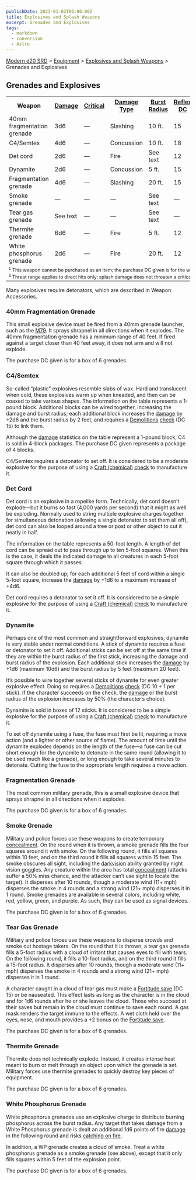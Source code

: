 ```yaml
---
publishDate: 2023-01-02T00:00:00Z
title: Explosives and Splash Weapons
excerpt: Grenades and Explosives
tags:
  - markdown
  - conversion
  - Astro
---
```


[Modern d20 SRD](/#modernD20) > [Equipment](modern-d20-srd-equipment-index) > [Explosives and Splash Weapons](modern-d20-srd-equipment-weapons-explosives-splash-general) > Grenades and Explosives

## Grenades and Explosives


<table> <tr><th> Weapon</th><th> <a  href="modern-d20-srd-equipment-weapons-explosives-splash-general">Damage</a></th><th> <a  href="modern-d20-srd-equipment-weapons-explosives-splash-general">Critical</a></th><th> <a  href="modern-d20-srd-equipment-weapons-explosives-splash-general">Damage Type</a></th><th> <a  href="modern-d20-srd-equipment-weapons-explosives-splash-general">Burst Radius</a></th><th> <a  href="modern-d20-srd-equipment-weapons-explosives-splash-general">Reflex DC</a></th><th> <a  href="modern-d20-srd-equipment-weapons-explosives-splash-general">Range Increment</a></th><th> <a  href="modern-d20-srd-equipment-weapons-explosives-splash-general">Size</a></th><th> <a  href="modern-d20-srd-equipment-weapons-explosives-splash-general">Weight</a></th><th> <a  href="modern-d20-srd-equipment-weapons-explosives-splash-general">Purchase DC</a></th><th> <a  href="modern-d20-srd-equipment-weapons-explosives-splash-general">Restriction</a></th> </tr> <tr><td> 40mm fragmentation grenade</td><td> 3d6</td><td> —</td><td> Slashing</td><td> 10 ft.</td><td> 15</td><td> —</td><td> Tiny</td><td> 1 lb.</td><td> 16</td><td> Mil (+3) </td></tr> <tr><td> C4/Semtex</td><td> 4d6</td><td> —</td><td> Concussion</td><td> 10 ft.</td><td> 18</td><td> —</td><td> Small</td><td> 1 lb.</td><td> 12</td><td> Mil (+3) </td></tr> <tr><td> Det cord</td><td> 2d6</td><td> —</td><td> Fire</td><td> See text</td><td> 12</td><td> —</td><td> Med</td><td> 2 lb.</td><td> 8</td><td> Res (+2) </td></tr> <tr><td> Dynamite</td><td> 2d6</td><td> —</td><td> Concussion</td><td> 5 ft.</td><td> 15</td><td> 10 ft.</td><td> Tiny</td><td> 1 lb.</td><td> 12</td><td> Lic (+1) </td></tr> <tr><td> Fragmentation grenade</td><td> 4d6</td><td> —</td><td> Slashing</td><td> 20 ft.</td><td> 15</td><td> 10 ft.</td><td> Tiny</td><td> 1 lb.</td><td> 15</td><td> Mil (+3) </td></tr> <tr><td> Smoke grenade</td><td> —</td><td> —</td><td> —</td><td> See text</td><td> —</td><td> 10 ft.</td><td> Small</td><td> 2 lb.</td><td> 10</td><td> — </td></tr> <tr><td> Tear gas grenade</td><td> See text</td><td> —</td><td> —</td><td> See text</td><td> —</td><td> 10 ft.</td><td> Small</td><td> 2 lb.</td><td> 12</td><td> Res (+2) </td></tr> <tr><td> Thermite grenade</td><td> 6d6</td><td> —</td><td> Fire</td><td> 5 ft.</td><td> 12</td><td> 10 ft.</td><td> Small</td><td> 2 lb.</td><td> 17</td><td> Mil (+3) </td></tr> <tr><td> White phosphorus grenade</td><td> 2d6</td><td> —</td><td> Fire</td><td> 20 ft.</td><td> 12</td><td> 10 ft.</td><td> Small</td><td> 2 lb.</td><td> 15</td><td> Mil (+3) </td></tr> <tr><td colspan="11" style="font-size: .8em; text-align: left"> <sup>1</sup> This weapon cannot be purchased as an item; the purchase DC given is for the weapon’s components.<br/> <sup>2</sup> Threat range applies to direct hits only; splash damage does not threaten a critical hit. </td></tr></table>


Many explosives require detonators, which are described in Weapon Accessories.

### 40mm Fragmentation Grenade

This small explosive device must be fired from a 40mm grenade launcher, such
as the [M79](modern-d20-srd-equipment-weapons-heavy). It sprays shrapnel in
all directions when it explodes. The 40mm fragmentation grenade has a minimum
range of 40 feet. If fired against a target closer than 40 feet away, it does
not arm and will not explode.

The purchase DC given is for a box of 6 grenades.

### C4/Semtex

So-called “plastic” explosives resemble slabs of wax. Hard and translucent
when cold, these explosives warm up when kneaded, and then can be coaxed to
take various shapes. The information on the table represents a 1-pound block.
Additional blocks can be wired together, increasing the damage and burst
radius; each additional block increases the [damage](modern-d20-srd-combat-damage) by +2d6 and the burst radius by 2 feet, and requires a
[Demolitions](modern-d20-srd-skills-demolitions) [check](modern-d20-srd-skills-skill-basics-php#skill-check-index) (DC 15) to link them.

Although the [damage](modern-d20-srd-combat-damage) statistics on the table
represent a 1-pound block, C4 is sold in 4-block packages. The purchase DC
given represents a package of 4 blocks.

C4/Semtex requires a detonator to set off. It is considered to be a moderate
explosive for the purpose of using a [Craft (chemical)](modern-d20-srd-skills-craft-chemical) [check](modern-d20-srd-skills-skill-basics-php#skill-check-index) to manufacture it.

### Det Cord

Det cord is an explosive in a ropelike form. Technically, det cord doesn’t
explode—but it burns so fast (4,000 yards per second) that it might as well be
exploding. Normally used to string multiple explosive charges together for
simultaneous detonation (allowing a single detonator to set them all off), det
cord can also be looped around a tree or post or other object to cut it neatly
in half.

The information on the table represents a 50-foot length. A length of det cord
can be spread out to pass through up to ten 5-foot squares. When this is the
case, it deals the indicated damage to all creatures in each 5-foot square
through which it passes.

It can also be doubled up; for each additional 5 feet of cord within a single
5-foot square, increase the [damage](modern-d20-srd-combat-damage) by +1d6 to
a maximum increase of +4d6.

Det cord requires a detonator to set it off. It is considered to be a simple
explosive for the purpose of using a [Craft (chemical)](modern-d20-srd-skills-craft-chemical) [check](modern-d20-srd-skills-skill-basics-php#skill-check-index) to manufacture it.

### Dynamite

Perhaps one of the most common and straightforward explosives, dynamite is
very stable under normal conditions. A stick of dynamite requires a fuse or
detonator to set it off. Additional sticks can be set off at the same time if
they are within the burst radius of the first stick, increasing the damage and
burst radius of the explosion. Each additional stick increases the
[damage](modern-d20-srd-combat-damage) by +1d6 (maximum 10d6) and the burst
radius by 5 feet (maximum 20 feet).

It’s possible to wire together several sticks of dynamite for even greater
explosive effect. Doing so requires a [Demolitions](modern-d20-srd-skills-demolitions) [check](modern-d20-srd-skills-skill-basics-php#skill-check-index)
(DC 10 + 1 per stick). If the character succeeds on the check, the
[damage](modern-d20-srd-combat-damage) or the burst radius of the explosion
increases by 50% (the character’s choice).

Dynamite is sold in boxes of 12 sticks. It is considered to be a simple
explosive for the purpose of using a [Craft (chemical)](modern-d20-srd-skills-craft-chemical) [check](modern-d20-srd-skills-skill-basics-php#skill-check-index) to manufacture it.

To set off dynamite using a fuse, the fuse must first be lit, requiring a move
action (and a lighter or other source of flame). The amount of time until the
dynamite explodes depends on the length of the fuse—a fuse can be cut short
enough for the dynamite to detonate in the same round (allowing it to be used
much like a grenade), or long enough to take several minutes to detonate.
Cutting the fuse to the appropriate length requires a move action.

### Fragmentation Grenade

The most common military grenade, this is a small explosive device that sprays
shrapnel in all directions when it explodes.

The purchase DC given is for a box of 6 grenades.

### Smoke Grenade

Military and police forces use these weapons to create temporary
[concealment](modern-d20-srd-combat-concealment). On the round when it is
thrown, a smoke grenade fills the four squares around it with smoke. On the
following round, it fills all squares within 10 feet, and on the third round
it fills all squares within 15 feet. The smoke obscures all sight, including
the [darkvision](modern-d20-srd-special-abilities-darkvision) ability granted
by night vision goggles. Any creature within the area has total
[concealment](modern-d20-srd-combat-concealment) (attacks suffer a 50% miss
chance, and the attacker can’t use sight to locate the target). It disperses
after 10 rounds, though a moderate wind (11+ mph) disperses the smoke in 4
rounds and a strong wind (21+ mph) disperses it in 1 round. Smoke grenades are
available in several colors, including white, red, yellow, green, and purple.
As such, they can be used as signal devices.

The purchase DC given is for a box of 6 grenades.

### Tear Gas Grenade

Military and police forces use these weapons to disperse crowds and smoke out
hostage takers. On the round that it is thrown, a tear gas grenade fills a
5-foot radius with a cloud of irritant that causes eyes to fill with tears. On
the following round, it fills a 10-foot radius, and on the third round it
fills a 15-foot radius. It disperses after 10 rounds, though a moderate wind
(11+ mph) disperses the smoke in 4 rounds and a strong wind (21+ mph)
disperses it in 1 round.

A character caught in a cloud of tear gas must make a [Fortitude save](modern-d20-srd-basics-saving-throws) (DC 15) or be nauseated. This
effect lasts as long as the character is in the cloud and for 1d6 rounds after
he or she leaves the cloud. Those who succeed at their saves but remain in the
cloud must continue to save each round. A gas mask renders the target immune
to the effects. A wet cloth held over the eyes, nose, and mouth provides a +2
bonus on the [Fortitude save](modern-d20-srd-basics-saving-throws).

The purchase DC given is for a box of 6 grenades.

### Thermite Grenade

Thermite does not technically explode. Instead, it creates intense heat meant
to burn or melt through an object upon which the grenade is set. Military
forces use thermite grenades to quickly destroy key pieces of equipment.

The purchase DC given is for a box of 6 grenades.

### White Phosphorus Grenade

White phosphorus grenades use an explosive charge to distribute burning
phosphorus across the burst radius. Any target that takes damage from a White
Phosphorus grenade is dealt an additional 1d6 points of fire
[damage](modern-d20-srd-combat-damage) in the following round and risks
[catching on fire](modern-d20-srd-environment-hazards-catching-on-fire).

In addition, a WP grenade creates a cloud of smoke. Treat a white phosphorus
grenade as a smoke grenade (see above), except that it only fills squares
within 5 feet of the explosion point.

The purchase DC given is for a box of 6 grenades.

